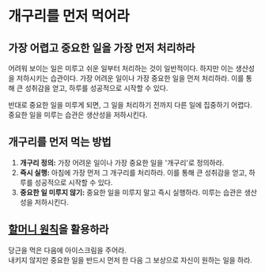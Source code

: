 # 개구리를 먼저 먹어라

## 가장 어렵고 중요한 일을 가장 먼저 처리하라

어려워 보이는 일은 미루고 쉬운 일부터 처리하는 것이 일반적이다. 하지만 이는 생산성을 저하시키는 습관이다. 가장 어려운 일이나 가장 중요한 일을 먼저 처리하라. 이를 통해 큰 성취감을 얻고, 하루를 성공적으로 시작할 수 있다.

반대로 중요한 일을 미루게 되면, 그 일을 처리하기 전까지 다른 일에 집중하기 어렵다. 중요한 일을 미루는 습관은 생산성을 저하시킨다.

## 개구리를 먼저 먹는 방법

1. **개구리 정의:** 가장 어려운 일이나 가장 중요한 일을 '개구리'로 정의하라.
2. **즉시 실행:** 아침에 가장 먼저 그 개구리를 처리하라. 이를 통해 큰 성취감을 얻고, 하루를 성공적으로 시작할 수 있다.
3. **중요한 일 미루지 않기:** 중요한 일을 미루지 말고 즉시 실행하라. 미루는 습관은 생산성을 저하시킨다.

## [할머니 원칙](/charlie-munger/psychology-human-misjudgment#할머니의-원칙)을 활용하라

당근을 먹은 다음에 아이스크림을 주어라.\
내키지 않지만 중요한 일을 반드시 먼저 한 다음 그 보상으로 자신이 원하는 일을 하라.